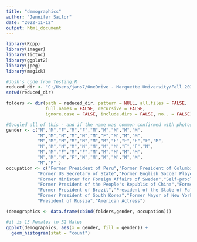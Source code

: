 ---
title: "demographics"
author: "Jennifer Sailor"
date: "2022-11-12"
output: html_document
---


```{r echo=FALSE}
library(Rcpp)
library(imager)
library(tictoc)
library(ggplot2)
library(jpeg)
library(magick)
```

```{r}
#Josh's code from Testing.R
reduced_dir <- "C:/Users/jans7/OneDrive - Marquette University/Fall 2022/MSSC 5931 - Topics in Math or Stats/Project/NewFace_23"
setwd(reduced_dir)

folders <- dir(path = reduced_dir, pattern = NULL, all.files = FALSE,
               full.names = FALSE, recursive = FALSE,
               ignore.case = FALSE, include.dirs = FALSE, no.. = FALSE)

#Googled all of this - and if the name was common confirmed with photos
gender <- c("M","M","F","M","F","M","M","M","M","M",
            "M","M","M","M","M","M","F","M","M","M",
            "M","M","M","M","M","M","M","F","F","F","F","M",
            "M","M","M","M","M","M","M","M","F","F","M",
            "M","M","F","M","F","M","M","M","M","M",
            "M","M","M","F","M","M","M","M","M","M",
            "M","F" )
occupation <- c("Former President of Peru","Former President of Columbia","French Tennis Player","American Tennis Player","American Actress","Former Prime Minister of Israel","Former Governor of California and Body Builder","Former Prime Minister of India","Former US President","Former President of Argentine Republic",
            "Former US Secretary of State","Former English Soccer Player","Fomer US Secretary of Defense","Member of the House of Lords of the United Kingdom","Former US President","Former Chancellor of Germany","Member of the Philippine House of Represenatives","Former Governor of California","Argentine Tennis Player","Former President of Afghanistan",
            "Former Minister for Foreign Affairs of Sweden","Self-proclaimed Professional Swimmer","Former President of the Republic of Venezuela","Former Minister of Foreign Affairs of the Russian Federation","Former Home Secretary of the United Kingdom","Former President of France","Former Prime Minister of Canada","American Actress","American Tennis Player","American Singer","Blonde","British Diplomat",
            "Former President of the People's Republic of China","Former US Attorney General","Director of National Intelligence of the United States","Former Prime Minister of Spain","Professor in Felinology","Spanish Tennis Player","Former Prime Minister of Japan","Former Secretary General of the United Nations","Former First Lady of the US","American Tennis Player","Australian Tennis Player",
            "Former President of Brazil","President of the State of Palestine","Former President of the Republic of Indonesia","Former Mayor of New York City","British Actress","Former President of the Argentine Republic","Former Executive Secretary to the Department of State of the US","American Tennis Player","President of Turkey","Former President of Chile",
            "Former President of South Korea","Former Mayor of New York City","Former President of Iraq","American Tennis Player","Senator of Italy","American Professional Golfer","Former Majority Leader of the US Senate","Former US Sectretary of Homeland Security","Former Prime Minister of the United Kingdom","Former President of Mexico",
            "President of Russia","American Actress")

(demographics <- data.frame(cbind(folders,gender, occupation)))

```


```{r}
#it is 13 Females to 52 Males
ggplot(demographics, aes(x = gender, fill = gender)) +
  geom_histogram(stat = "count")
```


